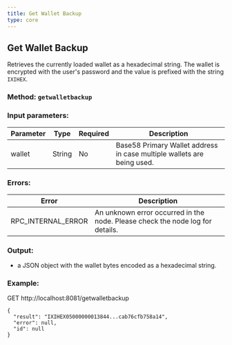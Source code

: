 ```yaml
---
title: Get Wallet Backup
type: core
---
```

## Get Wallet Backup
Retrieves the currently loaded wallet as a hexadecimal string. The wallet is encrypted with the user's password and the value is prefixed with the string `IXIHEX`.
### Method: `getwalletbackup`
### Input parameters:

| Parameter | Type | Required | Description |
| --- | --- | --- | --- |
| wallet | String | No | Base58 Primary Wallet address in case multiple wallets are being used. |


### Errors:

| Error | Description |
| --- | --- |
| RPC_INTERNAL_ERROR | An unknown error occurred in the node. Please check the node log for details. |

### Output:
- a JSON object with the wallet bytes encoded as a hexadecimal string.

### Example:
GET http://localhost:8081/getwalletbackup
```
{
  "result": "IXIHEX05000000013844...cab76cfb758a14",
  "error": null,
  "id": null
}
```